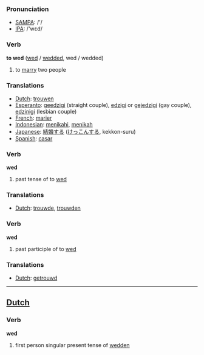 === Pronunciation ===
*[[w:SAMPA|SAMPA]]: /'/
*[[w:IPA|IPA]]: /'wεd/

=== Verb ===

'''to wed''' ([[wed]] / [[wedded]], wed / wedded)

# to [[marry]] two people

=== Translations ===
*[[Dutch]]: [[trouwen]]
*[[Esperanto]]: [[geedzigi]] (straight couple), [[edzigi]] or [[gejedzigi]] (gay couple), [[edzinigi]] (lesbian couple)
*[[French]]: [[marier]]
*[[Indonesian]]: [[nikah|menikahi]], [[nikah|menikah]]
*[[Japanese]]: [[結婚]]する ([[けっこん]]する, kekkon-suru)
*[[Spanish]]: [[casar]]

=== Verb ===

'''wed'''

# past tense of to [[wed]]

=== Translations ===
*[[Dutch]]: [[trouwde]], [[trouwden]]

=== Verb ===

'''wed'''

# past participle of to [[wed]]

=== Translations ===
*[[Dutch]]: [[getrouwd]]

----

==[[Dutch]]==

=== Verb ===

'''wed'''

# first person singular present tense of [[wedden]]